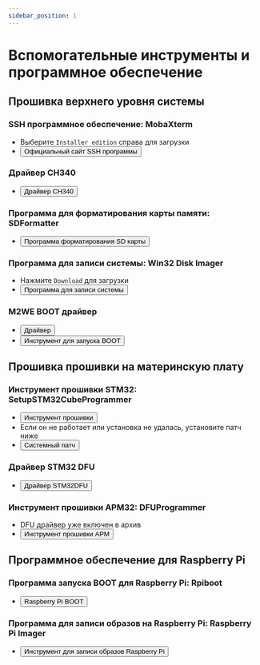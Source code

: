```yaml
---
sidebar_position: 1
---
```




# Вспомогательные инструменты и программное обеспечение

## **Прошивка верхнего уровня системы**

### SSH программное обеспечение: MobaXterm
* Выберите `Installer edition` справа для загрузки
* <Button variant="contained" disableElevation href="https://mobaxterm.mobatek.net/download-home-edition.html">Официальный сайт SSH программы</Button>

### Драйвер CH340
* <Button variant="contained" disableElevation href="https://cdn.mellow.klipper.cn/EXE/CH340.zip">Драйвер CH340</Button>

### Программа для форматирования карты памяти: SDFormatter
* <Button variant="contained" disableElevation href="https://www.waveshare.net/w/upload/d/d7/Panasonic_SDFormatter.zip">Программа форматирования SD карты</Button>

### Программа для записи системы: Win32 Disk Imager
* Нажмите `Download` для загрузки
* <Button variant="contained" disableElevation href="https://sourceforge.net/projects/win32diskimager/">Программа для записи системы</Button>

### M2WE BOOT драйвер
* <Button variant="contained" disableElevation href="https://cdn.mellow.klipper.cn/Utils/zadig-2.7.exe">Драйвер</Button>
* <Button variant="contained" disableElevation href="https://cdn.mellow.klipper.cn/Utils/FLY-BOOT-Setup.msi">Инструмент для запуска BOOT</Button>

## **Прошивка прошивки на материнскую плату**

### Инструмент прошивки STM32: SetupSTM32CubeProgrammer
* <Button variant="contained" disableElevation href="https://cdn.mellow.klipper.cn/EXE/SetupSTM32CubeProgrammer_win64.zip">Инструмент прошивки</Button>
* Если он не работает или установка не удалась, установите патч ниже
* <Button variant="contained" disableElevation href="https://cdn.mellow.klipper.cn/EXE/%E5%BE%AE%E8%BD%AF%E5%B8%B8%E7%94%A8%E8%BF%90%E8%A1%8C%E5%BA%93%E5%90%88%E9%9B%86.zip">Системный патч</Button>

### Драйвер STM32 DFU
* <Button variant="contained" disableElevation href="https://cdn.mellow.klipper.cn/EXE/STM32DFU.zip">Драйвер STM32DFU</Button>

### Инструмент прошивки APM32: DFUProgrammer
* DFU драйвер уже включен в архив
* <Button variant="contained" disableElevation href="https://cdn.mellow.klipper.cn/EXE/DFUProgrammer.zip">Инструмент прошивки APM</Button>

## **Программное обеспечение для Raspberry Pi**

### Программа запуска BOOT для Raspberry Pi: Rpiboot
* <Button variant="contained" disableElevation href="https://files.waveshare.net/wiki/w/upload/f/f3/Rpiboot_setup.zip">Raspberry Pi BOOT</Button>

### Программа для записи образов на Raspberry Pi: Raspberry Pi Imager
* <Button variant="contained" disableElevation href="https://www.raspberrypi.com/software/">Инструмент для записи образов Raspberry Pi</Button>